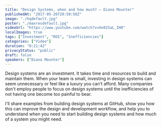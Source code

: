 ```yaml
---
title: "Design Systems, when and how much? — Diana Mounter"
publishedAt: "2017-05-26T20:50:58Z"
image: "./hqdefault.jpg"
poster: "./maxresdefault.jpg"
videoUrl: "https://www.youtube.com/watch?v=Hx02SaL_IH0"
localImages: true
tags: ["Investment", "ROI", "Inefficiencies"]
categories: ["Video"]
duration: "0:21:42"
privacyStatus: "public"
draft: false
speakers: ["Diana Mounter"]
---
```


Design systems are an investment. It takes time and resources to build and maintain them. When your team is small, investing in design systems can seem unnecessary or feel like a luxury you can't afford. Many companies don't employ people to focus on design systems until the inefficiencies of not having one become too painful to bear.

I'll share examples from building design systems at GitHub, show you how this can improve the design and development workflow, and help you to understand when you need to start building design systems and how much of a system you might need.
